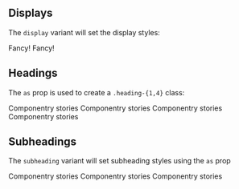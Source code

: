 
<Meta title='Components|Heading' component={Heading} />

<DocsTitle title='Headings' />

## Displays

The `display` variant will set the display styles:

<Heading display={1}>Fancy!</Heading>
<Heading display={2}>Fancy!</Heading>

## Headings

The `as` prop is used to create a `.heading-{1,4}` class:

<Heading as='h1'>Componentry stories</Heading>
<Heading as='h2'>Componentry stories</Heading>
<Heading as='h3'>Componentry stories</Heading>
<Heading as='h4'>Componentry stories</Heading>

## Subheadings

The `subheading` variant will set subheading styles using the `as` prop

<Heading as='h2' variant='subheading'>
  Componentry stories
</Heading>
<Heading as='h3' variant='subheading'>
  Componentry stories
</Heading>
<Heading as='h4' variant='subheading'>
  Componentry stories
</Heading>
